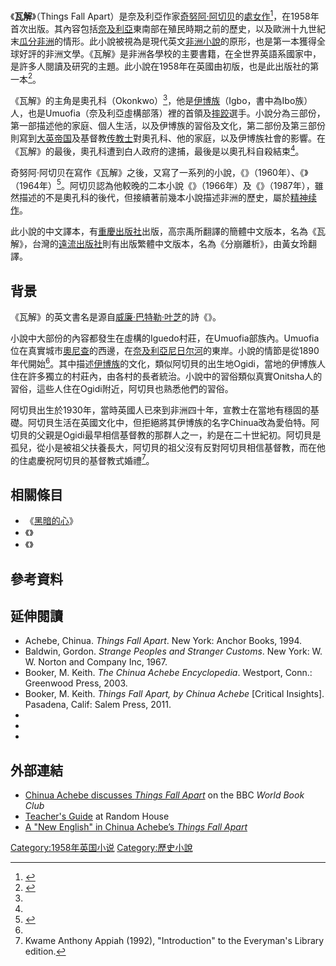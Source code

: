 {{Infobox book
 <!--| 可以參考[[Wikipedia:书籍专题|Wikipedia:书籍专题]] -->
| name          = 瓦解<br/>Things Fall Apart
<!--| image         = Image:ThingsFallApart.jpg
| caption       = 第一版-->
| author        = [[奇努阿·阿切贝|奇努阿·阿切贝]]
| country       = [[奈及利亞|奈及利亞]]
| language      = [[英语|英语]]
| publisher     = William Heinemann Ltd.
| pub_date      = 1958
}}

《'''瓦解'''》（Things Fall Apart）是奈及利亞作家[[奇努阿·阿切贝|奇努阿·阿切贝]]的[[處女作|處女作]]<ref name=newyork_times>{{cite news |first=Garner |last=Dwight |title=阿切比：非洲現代文學之父 |url=https://cn.nytimes.com/culture/20130326/c26achebe/zh-hant/dual/ |work=紐約時報中文網 |date=2013-03-26 |accessdate=2020-07-13 |archive-date=2020-08-18 |archive-url=https://web.archive.org/web/20200818234754/https://cn.nytimes.com/culture/20130326/c26achebe/zh-hant/dual/ |dead-url=no }}</ref>，在1958年首次出版。其內容包括[[奈及利亞|奈及利亞]]東南部在殖民時期之前的歷史，以及歐洲十九世紀末[[瓜分非洲|瓜分非洲]]的情形。此小說被視為是現代英文[[非洲文學|非洲小說]]的原形，也是第一本獲得全球好評的非洲文學。《瓦解》是非洲各學校的主要書籍，在全世界英語系國家中，是許多人閱讀及研究的主題。此小說在1958年在英國由{{le|威廉·海涅曼有限公司|William Heinemann Ltd}}初版，也是此出版社{{le|非洲作家系列|African Writers Series}}的第一本<ref>{{cite news |title=Chinua Achebe's global book turns 60 |url=https://www.pulse.ng/lifestyle/food-travel/things-fall-apart-chinua-achebes-global-book-turns-60/7g6tc43 |work=pulse.ng |date=2018-02-19 |accessdate=2020-07-13 |archive-date=2020-07-16 |archive-url=https://web.archive.org/web/20200716091714/https://www.pulse.ng/lifestyle/food-travel/things-fall-apart-chinua-achebes-global-book-turns-60/7g6tc43 |dead-url=no }}</ref>。

《瓦解》的主角是奧孔科（Okonkwo）<ref name=newyork_times/>，他是[[伊博族|伊博族]]（Igbo，書中為Ibo族）人，也是Umuofia（奈及利亞虛構部落）裡的首領及[[摔跤|摔跤]]選手。小說分為三部份，第一部描述他的家庭、個人生活，以及伊博族的習俗及文化，第二部份及第三部份則寫到[[大英帝国|大英帝国]]及基督教[[传教士|传教士]]對奧孔科、他的家庭，以及伊博族社會的影響。在《瓦解》的最後，奧孔科遭到白人政府的逮捕，最後是以奧孔科自殺結束<ref name=newyork_times/>。

奇努阿·阿切贝在寫作《瓦解》之後，又寫了一系列的小說，《{{le|動盪|No Longer at Ease}}》（1960年）、《{{le|神箭 (1964年小說)|Arrow of God|神箭}}》（1964年）<ref>{{cite web |url=http://www.banyuetan.org/chcontent/gd/sdrw/20131012/82378.shtml |language=zh-hans |title=非洲最会讲故事的人 |publisher=半月談 |date=2013-10-14 |accessdate=2020-07-14 |archive-date=2020-07-15 |archive-url=https://web.archive.org/web/20200715150323/http://www.banyuetan.org/chcontent/gd/sdrw/20131012/82378.shtml |dead-url=no }}</ref>。阿切贝認為他較晚的二本小說《{{le|人民公僕 (1966年小說)|A Man of the People|人民公僕}}》（1966年）及《{{le|荒原蟻丘|Anthills of the Savannah}}》（1987年），雖然描述的不是奧孔科的後代，但接續著前幾本小說描述非洲的歷史，屬於[[精神续作|精神续作]]。

此小說的中文譯本，有[[重慶出版社|重慶出版社]]出版，高宗禹所翻譯的簡體中文版本，名為《瓦解》，台灣的[[遠流出版社|遠流出版社]]則有出版繁體中文版本，名為《分崩離析》，由黃女玲翻譯。

==背景==
《瓦解》的英文書名是源自[[威廉·巴特勒·叶芝|威廉·巴特勒·叶芝]]的詩《{{le|二度降臨|The Second Coming (poem)}}》。

小說中大部份的內容都發生在虛構的Iguedo村莊，在Umuofia部族內。Umuofia位在真實城市[[奧尼查|奧尼查]]的西邊，在[[奈及利亞|奈及利亞]][[尼日尔河|尼日尔河]]的東岸。小說的情節是從1890年代開始<ref name=Kwame/>。其中描述[[伊博族|伊博族]]的文化，類似阿切貝的出生地Ogidi，當地的伊博族人住在許多獨立的村莊內，由各村的長者統治。小說中的習俗類似真實Onitsha人的習俗，這些人住在Ogidi附近，阿切貝也熟悉他們的習俗。

阿切貝出生於1930年，當時英國人已來到非洲四十年，宣教士在當地有穩固的基礎。阿切貝生活在英國文化中，但拒絕將其伊博族的名字Chinua改為愛伯特。阿切貝的父親是Ogidi最早相信基督教的那群人之一，約是在二十世紀初。阿切貝是孤兒，從小是被祖父扶養長大，阿切貝的祖父沒有反對阿切貝相信基督教，而在他的住處慶祝阿切貝的基督教式婚禮<ref name=Kwame>Kwame Anthony Appiah (1992), "Introduction" to the Everyman's Library edition.</ref>。

==相關條目==
*《[[黑暗的心|黑暗的心]]》
*《{{le|孩子，別哭|Weep Not, Child}}》  
*《{{le|死亡與國王的侍從|Death and the King's Horseman}}》

==參考資料==
{{reflist|30em}}

==延伸閱讀==
* Achebe, Chinua. ''Things Fall Apart''. New York: Anchor Books, 1994. {{ISBN|0385474547}}
* Baldwin, Gordon. ''Strange Peoples and Stranger Customs''. New York: W. W. Norton and Company Inc, 1967.
* Booker, M. Keith. ''The Chinua Achebe Encyclopedia''. Westport, Conn.: Greenwood Press, 2003. {{ISBN|978-0-325-07063-6}}
* Booker, M. Keith. ''Things Fall Apart, by Chinua Achebe'' [Critical Insights]. Pasadena, Calif: Salem Press, 2011. {{ISBN|978-1-58765-711-5}}
* {{cite book |author=奇努阿·阿切贝 |title=瓦解 |language=zh-hans  |publisher=重慶出版社 |isbn=9787229002626}}
* {{cite book |author=奇努阿·阿切贝 |title=分崩離析 |language=zh-hant  |publisher=遠流出版社 |isbn=9789573275367}}
*{{cite news
| url       = https://www.bbc.com/news/entertainment-arts-50302788
| title       = 100 'most inspiring' novels revealed by BBC Arts
| work       = BBC News
| date       = 2019-11-05
| archiveurl       = https://web.archive.org/web/20201103164736/https://www.bbc.com/news/entertainment-arts-50302788
| archivedate       = 2020-11-03
| accessdate       = 2019-11-10
| quote       = The reveal kickstarts the BBC's year-long celebration of literature.
| dead-url       = no
}}

==外部連結==
<!--{{wikiquote|Chinua Achebe|Chinua Achebe (Author)}}--->
* [http://www.bbc.co.uk/worldservice/specials/133_wbc_archive_new/page2.shtml Chinua Achebe discusses ''Things Fall Apart''] {{Wayback|url=http://www.bbc.co.uk/worldservice/specials/133_wbc_archive_new/page2.shtml |date=20170603122300 }} on the BBC ''World Book Club''
* [http://www.randomhouse.com/highschool/catalog/display.pperl?isbn=9780385474542&view=tg Teacher's Guide] {{Wayback|url=http://www.randomhouse.com/highschool/catalog/display.pperl?isbn=9780385474542&view=tg |date=20190401231117 }} at Random House
* [http://edsitement.neh.gov/lesson-plan/new-english-chinua-achebes-things-fall-apart-common-core-exemplar A "New English" in Chinua Achebe’s ''Things Fall Apart''] {{Wayback|url=http://edsitement.neh.gov/lesson-plan/new-english-chinua-achebes-things-fall-apart-common-core-exemplar |date=20170105002718 }}

{{portalbar|小說}}
<!--{{Chinua Achebe}}-->
{{Authority control}}

[[Category:1958年英国小说|Category:1958年英国小说]]
[[Category:歷史小說|Category:歷史小說]]
